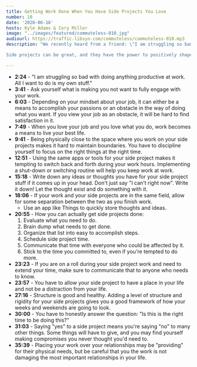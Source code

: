 ```yaml
---
title: Getting Work Done When You Have Side Projects You Love
number: 10
date: '2020-06-16'
hosts: Kyle Adams & Cory Miller
image: "../images/featured/commuteless-010.jpg"
audiourl: https://traffic.libsyn.com/commuteless/commuteless-010.mp3
description: "We recently heard from a friend: \"I am struggling so bad with doing anything productive at work. All I want to do is my own stuff.\"

Side projects can be great, and they have the power to positively shape our lives in incredible ways. But how do you balance work, side projects, family, friends, and everything else? In this episode, we talk about how to make sure that your side project doesn't take over, but instead becomes part of your life in a healthy way."

---
```


- **2:24** - "I am struggling so bad with doing anything productive at work. All I want to do is my own stuff."
- **3:41** - Ask yourself what is making you not want to fully engage with your work.
- **6:03** - Depending on your mindset about your job, it can either be a means to accomplish your passions or an obstacle in the way of doing what you want. If you view your job as an obstacle, it will be hard to find satisfaction in it.
- **7:49** - When you love your job and you love what you do, work becomes a means to live your best life.
- **9:41** - Being physically close to the space where you work on your side projects makes it hard to maintain boundaries. You have to discipline yourself to focus on the right things at the right time.
- **12:51** - Using the same apps or tools for your side project makes it tempting to switch back and forth during your work hours. Implementing a shut-down or switching routine will help you keep work at work.
- **15:18** - Write down any ideas or thoughts you have for your side project stuff if it comes up in your head. Don't just say "I can't right now". Write it down! Let the thought exist and do something with it.
- **18:06** - If your work and your side projects are in the same field, allow for some separation between the two as you finish work.
    - Use an app like Things to quickly store thoughts and ideas.
- **20:55** - How you can actually get side projects done:
    1. Evaluate what you need to do.
    2. Brain dump what needs to get done.
    3. Organize that list into easy to accomplish steps.
    4. Schedule side project time.
    5. Communicate that time with everyone who could be affected by it.
    6. Stick to the time you committed to, even if you're tempted to do more.
- **23:23** - If you are on a roll during your side project work and need to extend your time, make sure to communicate that to anyone who needs to know.
- **23:57** - You have to allow your side project to have a place in your life and not be a distraction from your life.
- **27:16** - Structure is good and healthy. Adding a level of structure and rigidity for your side projects gives you a good framework of how your weeks and weekends are going to look.
- **30:00** - You have to honestly answer the question: "Is this is the right time to be doing this?"
- **31:03** - Saying "yes" to a side project means you're saying "no" to many other things. Some things will have to give, and you may find yourself making compromises you never thought you'd need to.
- **35:39** - Placing your work over your relationships may be "providing" for their physical needs, but be careful that you the work is not damaging the most important relationships in your life.